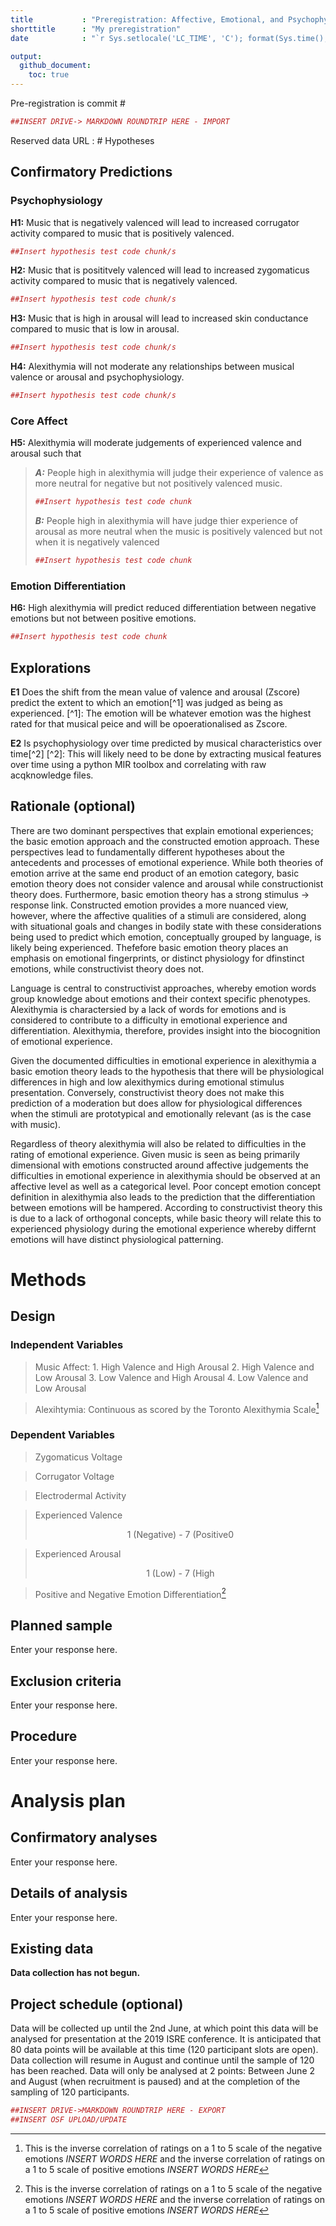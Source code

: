 ```yaml
---
title           : "Preregistration: Affective, Emotional, and Psychophysiologiocal Responses to Music in Alexithymia"
shorttitle      : "My preregistration"
date            : "`r Sys.setlocale('LC_TIME', 'C'); format(Sys.time(), '%d\\\\. %B %Y')`"

output:
  github_document:
    toc: true
---
```

Pre-registration is commit #  <!--ensure this is completed after Gen and Eric have looked at the documnent-->

```r
##INSERT DRIVE-> MARKDOWN ROUNDTRIP HERE - IMPORT 
```

Reserved data URL : 
# Hypotheses

## Confirmatory Predictions 
<!-- Describe the (numbered) hypotheses in terms of directional relationships between your (manipulated or measured) variables. For interaction effects, describe the expected shape of the interactions. If you are manipulating a variable, make predictions for successful check variables or explain why no manipulation check is included. -->

### Psychophysiology
<p> **H1:** Music that is negatively valenced will lead to increased corrugator activity compared to music that is positively valenced. 
```r
##Insert hypothesis test code chunk/s
```
</p>
<p> **H2:** Music that is posititvely valenced will lead to increased zygomaticus activity compared to music that is negatively valenced. 
```r
##Insert hypothesis test code chunk/s
```
</p>
**H3:** Music that is high in arousal will lead to increased skin conductance <!--Check specifics with Eric. --> compared to music that is low in arousal. 
```r
##Insert hypothesis test code chunk/s
```
</p>
<p>**H4:** Alexithymia will not moderate any relationships between musical valence or arousal and psychophysiology. 
```r
##Insert hypothesis test code chunk/s
```
</p>
### Core Affect
<p>**H5:** Alexithymia will moderate judgements of experienced valence and arousal such that 
  <blockquote><p> _**A:**_ People high in alexithymia will judge their experience of valence as more neutral for negative but not positively valenced music.
```r
##Insert hypothesis test code chunk
```
</p> 
<p> _**B:**_ People high in alexithymia will have judge thier experience of arousal as more neutral when the music is positively valenced but not when it is negatively valenced
```r
##Insert hypothesis test code chunk
```
  </p>
  </blockquote>

### Emotion Differentiation 
**H6:** High alexithymia will predict reduced differentiation between negative emotions but not between positive emotions. 
```r
##Insert hypothesis test code chunk
```

## Explorations
<p>**E1** Does the shift from the mean value of valence and arousal (Zscore) predict the extent to which an emotion[^1] was judged as being as experienced. 
[^1]: The emotion will be whatever emotion was the highest rated for that musical peice and will be opoerationalised as Zscore.</p>

<p>**E2** Is psychophysiology over time predicted by musical characteristics over time[^2]
[^2]: This will likely need to be done by extracting musical features over time using a python MIR toolbox and correlating with raw acqknowledge files. 


## Rationale (optional)
<!-- A figure or table may be helpful to describe complex interactions; this facilitates correct specification of the ordering of all group means. For original research, add rationales or theoretical frameworks for why a certain hypothesis is tested. If multiple predictions can be made for the same IV-DV combination, describe what outcome would be predicted by which theory. -->

<p>There are two dominant perspectives that explain emotional experiences; the basic emotion approach and the constructed emotion approach. These perspectives lead to fundamentally different hypotheses about the antecedents and processes of emotional experience. While both theories of emotion arrive at the same end product of an emotion category, basic emotion theory does not consider valence and arousal while constructionist theory does. Furthermore, basic emotion theory has a strong stimulus -> response link. Constructed emotion provides a more nuanced view, however, where the affective qualities of a stimuli are considered, along with situational goals and changes in bodily state with these considerations being used to predict which emotion, conceptually grouped by language, is likely being experienced. Thefefore basic emotion theory places an emphasis on emotional fingerprints, or distinct physiology for dfinstinct emotions, while constructivist theory does not. </p>

<p>Language is central to constructivist approaches, whereby emotion words group knowledge about emotions and their context specific phenotypes. Alexithymia is charactersied by a lack of words for emotions and is considered to contribute to a difficulty in emotional experience and differentiation. Alexithymia, therefore, provides insight into the biocognition of emotional experience.</p> 

<p>Given the documented difficulties in emotional experience in alexithymia a basic emotion theory leads to the hypothesis that there will be physiological differences in high and low alexithymics during emotional stimulus presentation. Conversely, constructivist theory does not make this prediction of a moderation but does allow for physiological differences when the stimuli are prototypical and emotionally relevant (as is the case with music). </p>

<p> Regardless of theory alexithymia will also be related to difficulties in the rating of emotional experience. Given music is seen as being primarily dimensional with emotions constructed around affective judgements the difficulties in emotional experience in alexithymia should be observed at an affective level as well as a categorical level. Poor concept emotion concept definition in alexithymia also leads to the prediction that the differentiation between emotions will be hampered. According to constructivist theory this is due to a lack of orthogonal concepts, while basic theory will relate this to experienced physiology during the emotional experience whereby differnt emotions will have distinct physiological patterning. </p>  

# Methods

## Design
<!-- List, based on your hypotheses from the hypotheses section A, independent variables with all their levels
    a) whether they are within- or between-participant
    b) the relationship between them (e.g., orthogonal, nested).

List dependent variables, or variables in a correlational design and variables acting as covariates or moderators. -->

### Independent Variables
<p><blockquote>Music Affect:
  1. High Valence and High Arousal
  2. High Valence and Low Arousal
  3. Low Valence and High Arousal
  4. Low Valence and Low Arousal </p></blockquote>
<p><blockquote> Alexihtymia: Continuous as scored by the Toronto Alexithymia Scale[^3]</p></blockquote>

[^33]: Link to Measure 

### Dependent Variables 
<p><blockquote> Zygomaticus Voltage </p></blockquote>
<p><blockquote> Corrugator Voltage </p></blockquote>
<p><blockquote> Electrodermal Activity </p></blockquote>
<p><blockquote> Experienced Valence </p>
<p style="text-align: center;"> 1 (Negative) - 7 (Positive0 </p></blockquote>
<p><blockquote> Experienced Arousal </p>
<p style="text-align: center;"> 1 (Low) - 7 (High </p></blockquote>
<p><blockquote> Positive and Negative Emotion Differentiation[^3] </p></blockquote>
[^3]: This is the inverse correlation of ratings on a 1 to 5 scale of the negative emotions *INSERT WORDS HERE* and the inverse correlation of ratings on a 1 to 5 scale of positive emotions *INSERT WORDS HERE* 



## Planned sample
<!-- If applicable, describe pre-selection rules. Indicate where, from whom and how the data will be collected. Justify planned sample size. If applicable, include or refer to a file related to your power analysis here (e.g., a protocol of power analyses from G*Power, a script, a screenshot, etc.). Describe data collection termination rule. -->

Enter your response here.


## Exclusion criteria
<!-- Describe anticipated specific data exclusion criteria. For example:
    a) missing, erroneous, or overly consistent responses;
    b) failing check-tests or suspicion probes;
    c) demographic exclusions;
    d) data-based outlier criteria;
    e) method-based outlier criteria (e.g. too short or long response times). -->

Enter your response here.


## Procedure
<!-- Describe all manipulations, measures, materials and procedures including the order of presentation and the method of randomization and blinding (e.g., single or double blind), as in a published Methods section. -->

<!-- Optional: Set fail-safe levels of exclusion at which the whole study needs to be stopped, altered, and restarted. You may pre-determine what proportion of excluded participants will cause the study to be stopped and restarted. If applicable, you can refer to any files related to your methods and procedure here (e.g., a paper describing a scale you are using, experimenter instructions, etc.) -->

Enter your response here.


# Analysis plan

## Confirmatory analyses 
<!-- Describe the analyses that will test the predictions from the hypotheses section A. Include: 
    a) the relevant variables and how they are calculated
    b) the statistical technique
    c) each variable’s role in the technique (e.g., IV, DV, moderator, mediator, covariate)
    d) rationale for each covariate used, if any.

If using techniques other than null hypothesis testing (for example, Bayesian statistics), describe your criteria and inputs toward making an evidential conclusion, including prior values or distributions. -->

Enter your response here.


## Details of analysis
<!-- Specify contingencies and assumptions, such as: 
    a) Method of correction for multiple tests
    b) The method of missing data handling (e.g., pairwise or listwise deletion, imputation, interpolation)
    c) Reliability criteria for item inclusion in scale
    d) Anticipated data transformations
    e) Assumptions of analyses, and plans for alternative/corrected analyses if each assumption is violated
    f) If applicable, you can refer to any files here that are related to your analyses (e.g., syntaxes, scripts, etc.). -->

Enter your response here.


## Existing data
<!-- Has data collection begun for this project? -->

**Data collection has not begun.**

<!--**Data collection is underway or complete but I have not yet looked at the data.**

**Data collection is underway or complete and I have looked at the data.** -->


## Project schedule (optional)
<!-- Provide the (estimated) start and end dates for this project. -->

Data will be collected up until the 2nd June, at which point this data will be analysed for presentation at the 2019 ISRE conference. It is anticipated that 80 data points will be available at this time (120 participant slots are open). Data collection will resume in August and continue until the sample of 120 has been reached. Data will only be analysed at 2 points: Between June 2 and August (when recruitment is paused) and at the completion of the sampling of 120 participants.  

<!--## Further comments (optional)

Enter your response here.-->

```r
##INSERT DRIVE->MARKDOWN ROUNDTRIP HERE - EXPORT
##INSERT OSF UPLOAD/UPDATE
```

<!--
# References
## 
\vspace{-2pc}
\setlength{\parindent}{-0.5in}
\setlength{\leftskip}{-1in}
\setlength{\parskip}{8pt}
\noindent-->
